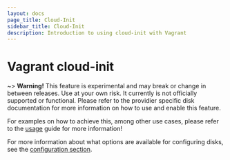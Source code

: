 ```yaml
---
layout: docs
page_title: Cloud-Init
sidebar_title: Cloud-Init
description: Introduction to using cloud-init with Vagrant
---
```


# Vagrant cloud-init

~> **Warning!** This feature is experimental and may break or
change in between releases. Use at your own risk. It currently is not officially
supported or functional. Please refer to the providier specific disk documentation
for more information on how to use and enable this feature.

For examples on how to achieve this, among other use cases, please refer to the [usage](/docs/cloud-init/usage)
guide for more information!

For more information about what options are available for configuring disks, see the
[configuration section](/docs/cloud-init/configuration).
